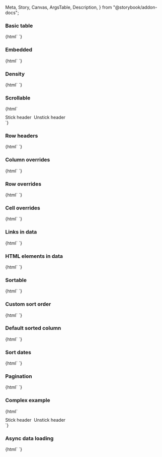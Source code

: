   Meta,
  Story,
  Canvas,
  ArgsTable,
  Description,
} from "@storybook/addon-docs";

<Meta title="Web Components/Data table" component="ic-data-table" />

<Description markdown={readme} />

### Basic table

<Canvas>
  <Story name="Basic table">
    {html` <script>
        dataTable = document.querySelector("ic-data-table");
        dataTable.columns = [
          {
            key: "firstName",
            title: "First name",
            dataType: "string",
          },
          {
            key: "lastName",
            title: "Last name",
            dataType: "string",
          },
          {
            key: "age",
            title: "Age",
            dataType: "number",
          },
          {
            key: "jobTitle",
            title: "Job title",
            dataType: "string",
          },
          {
            key: "address",
            title: "Address",
            dataType: "address",
          },
        ];
        dataTable.data = [
          {
            firstName: "Joe",
            lastName: "Bloggs",
            age: 30,
            jobTitle: "Developer",
            address: "1 Main Street, Town, County, Postcode",
          },
          {
            firstName: "Sarah",
            lastName: "Smith",
            age: 28,
            jobTitle: "Analyst",
            address: "2 Main Street, Town, Country, Postcode",
          },
          {
            firstName: "Mark",
            lastName: "Owens",
            age: 45,
            jobTitle: "Team Lead",
            address: "12 Key Street, Town, Country, Postcode",
          },
          {
            firstName: "Naomi",
            lastName: "Thomas",
            age: 32,
            jobTitle: "Developer",
            address: "8 Side Street, Town, Country, Postcode",
          },
          {
            firstName: "Luke",
            lastName: "Ashford",
            age: 18,
            jobTitle: "Junior Developer",
            address: "5 New Street, Town, Country, Postcode",
          },
        ];
      </script>
      <ic-unstable-data-table caption="basic table"></ic-unstable-data-table>`}
  </Story>
</Canvas>

### Embedded

<Canvas>
  <Story name="Embedded">
    {html` <script>
        dataTable = document.querySelector("ic-data-table");
        dataTable.columns = [
          {
            key: "firstName",
            title: "First name",
            dataType: "string",
          },
          {
            key: "lastName",
            title: "Last name",
            dataType: "string",
          },
          {
            key: "age",
            title: "Age",
            dataType: "number",
          },
          {
            key: "jobTitle",
            title: "Job title",
            dataType: "string",
          },
          {
            key: "address",
            title: "Address",
            dataType: "address",
          },
        ];
        dataTable.data = [
          {
            firstName: "Joe",
            lastName: "Bloggs",
            age: 30,
            jobTitle: "Developer",
            address: "1 Main Street, Town, County, Postcode",
          },
          {
            firstName: "Sarah",
            lastName: "Smith",
            age: 28,
            jobTitle: "Analyst",
            address: "2 Main Street, Town, Country, Postcode",
          },
          {
            firstName: "Mark",
            lastName: "Owens",
            age: 45,
            jobTitle: "Team Lead",
            address: "12 Key Street, Town, Country, Postcode",
          },
          {
            firstName: "Naomi",
            lastName: "Thomas",
            age: 32,
            jobTitle: "Developer",
            address: "8 Side Street, Town, Country, Postcode",
          },
          {
            firstName: "Luke",
            lastName: "Ashford",
            age: 18,
            jobTitle: "Junior Developer",
            address: "5 New Street, Town, Country, Postcode",
          },
        ];
      </script>
      <ic-unstable-data-table caption="embedded table" embedded="true"></ic-unstable-data-table>`}
  </Story>
</Canvas>

### Density

<Canvas>
  <Story name="Density">
    {html` <script>
        dataTables = document.querySelectorAll("ic-data-table");
        dataTables.forEach((dataTable) => {
          dataTable.columns = [
            {
              key: "firstName",
              title: "First name",
              dataType: "string",
            },
            {
              key: "lastName",
              title: "Last name",
              dataType: "string",
            },
            {
              key: "age",
              title: "Age",
              dataType: "number",
            },
            {
              key: "jobTitle",
              title: "Job title",
              dataType: "string",
            },
            {
              key: "address",
              title: "Address",
              dataType: "address",
            },
          ];
          dataTable.data = [
            {
              firstName: "Joe",
              lastName: "Bloggs",
              age: 30,
              jobTitle: "Developer",
              address: "1 Main Street, Town, County, Postcode",
            },
            {
              firstName: "Sarah",
              lastName: "Smith",
              age: 28,
              jobTitle: "Analyst",
              address: "2 Main Street, Town, Country, Postcode",
            },
            {
              firstName: "Mark",
              lastName: "Owens",
              age: 45,
              jobTitle: "Team Lead",
              address: "12 Key Street, Town, Country, Postcode",
            },
            {
              firstName: "Naomi",
              lastName: "Thomas",
              age: 32,
              jobTitle: "Developer",
              address: "8 Side Street, Town, Country, Postcode",
            },
            {
              firstName: "Luke",
              lastName: "Ashford",
              age: 18,
              jobTitle: "Junior Developer",
              address: "5 New Street, Town, Country, Postcode",
            },
          ];
        });
      </script>
      <ic-unstable-data-table caption="Dense" density="dense"></ic-unstable-data-table>
      <ic-unstable-data-table caption="Spacious" density="spacious"></ic-unstable-data-table>`}
  </Story>
</Canvas>

### Scrollable

<Canvas>
  <Story name="Scrollable">
    {html` <script>
        dataTable = document.querySelector("ic-data-table");
        dataTable.columns = [
          {
            key: "employeeNumber",
            title: "Employee number",
            dataType: "number",
            columnAlignment: { horizontal: "left" },
          },
          {
            key: "name",
            title: "Name",
            dataType: "string",
          },
          {
            key: "age",
            title: "Age",
            dataType: "number",
          },
          {
            key: "jobTitle",
            title: "Job title",
            dataType: "string",
          },
          {
            key: "address",
            title: "Address",
            dataType: "address",
          },
        ];
        dataTable.data = [
          {
            employeeNumber: 1,
            name: "Joe Bloggs",
            age: 30,
            jobTitle: "Developer",
            address: "1 Main Street, Town, County, Postcode",
          },
          {
            employeeNumber: 2,
            name: "Sarah Jones",
            age: 28,
            jobTitle: "Developer",
            address: "2 Main Street, Town, Country, Postcode",
          },
          {
            employeeNumber: 3,
            name: "Mark Owens",
            age: 45,
            jobTitle: "Team Lead",
            address: "12 Key Street, Town, County, Postcode",
          },
          {
            employeeNumber: 4,
            name: "Naomi Thomas",
            age: 32,
            jobTitle: "Developer",
            address: "8 Side Street, Town, Country, Postcode",
          },
          {
            employeeNumber: 5,
            name: "Luke Ashford",
            age: 18,
            jobTitle: "Junior Developer",
            address: "5 New Street, Town, Country, Postcode",
          },
          {
            employeeNumber: 6,
            name: "Dave Smith",
            age: 33,
            jobTitle: "Analyst",
            address: "4 Extra Street, Town, County, Postcode",
          },
          {
            employeeNumber: 7,
            name: "Amy Fox",
            age: 27,
            jobTitle: "Analyst",
            address: "3 Main Street, Town, Country, Postcode",
          },
          {
            employeeNumber: 8,
            name: "Mary Cooper",
            age: 31,
            jobTitle: "Developer",
            address: "8 Main Street, Town, County, Postcode",
          },
          {
            employeeNumber: 9,
            name: "Alice Cole",
            age: 38,
            jobTitle: "Team Lead",
            address: "10 High Street, Town, Country, Postcode",
          },
          {
            employeeNumber: 10,
            name: "Ben Fields",
            age: 40,
            jobTitle: "Team Lead",
            address: "14 High Street, Town, Country, Postcode",
          },
          {
            employeeNumber: 11,
            name: "Pete Norton",
            age: 32,
            jobTitle: "Analyst",
            address: "6 Key Street, Town, County, Postcode",
          },
          {
            employeeNumber: 12,
            name: "Ashley Langford",
            age: 29,
            jobTitle: "Developer",
            address: "7 Long Street, Town, Country, Postcode",
          },
          {
            employeeNumber: 13,
            name: "Michael Hall",
            age: 35,
            jobTitle: "Team Lead",
            address: "5 Long Street, Town, County, Postcode",
          },
          {
            employeeNumber: 14,
            name: "David Frank",
            age: 28,
            jobTitle: "Developer",
            address: "3 Side Street, Town, Country, Postcode",
          },
          {
            employeeNumber: 15,
            name: "Mary Lincoln",
            age: 23,
            jobTitle: "Developer",
            address: "10 Main Street, Town, Country, Postcode",
          },
          {
            employeeNumber: 16,
            name: "Will Barns",
            age: 36,
            jobTitle: "Analyst",
            address: "1 New Street, Town, County, Postcode",
          },
          {
            employeeNumber: 17,
            name: "Elizabeth Long",
            age: 43,
            jobTitle: "Analyst",
            address: "9 Short Street, Town, Country, Postcode",
          },
          {
            employeeNumber: 18,
            name: "Keith Jones",
            age: 37,
            jobTitle: "Developer",
            address: "11 Main Street, Town, County, Postcode",
          },
          {
            employeeNumber: 19,
            name: "Olivia Brown",
            age: 19,
            jobTitle: "Trainee Analyst",
            address: "4 Side Street, Town, Country, Postcode",
          },
          {
            employeeNumber: 20,
            name: "Tim Green",
            age: 50,
            jobTitle: "Developer",
            address: "2 Long Street, Town, Country, Postcode",
          },
        ];
        function toggleStickyHeader(boolean) {
          dataTable.setAttribute("sticky-column-headers", boolean);
        }
      </script>
      <ic-unstable-data-table
        caption="scrollable table"
        embedded="true"
        style="height: 366px;"
      ></ic-unstable-data-table>
      <div style="display:flex;padding-top:10px;gap:8px;">
        <ic-button onclick="toggleStickyHeader(true)">Stick header</ic-button>
        <ic-button onclick="toggleStickyHeader(false)"
          >Unstick header</ic-button
        >
      </div>`}
  </Story>
</Canvas>

### Row headers

<Canvas>
  <Story name="Row headers">{html`<script>
      dataTable = document.querySelector("ic-data-table");
      dataTable.columns = [
        {
          key: "header",
          title: "Job type",
          dataType: "string",
        },
        {
          key: "firstName",
          title: "First name",
          dataType: "string",
        },
        {
          key: "lastName",
          title: "Last name",
          dataType: "string",
        },
        {
          key: "age",
          title: "Age",
          dataType: "number",
        },
        {
          key: "jobTitle",
          title: "Job title",
          dataType: "string",
        },
        {
          key: "address",
          title: "Address",
          dataType: "address",
        },
      ];
      dataTable.data = [
        {
          header: { title: "Employee" },
          firstName: "Joe",
          lastName: "Bloggs",
          age: 30,
          jobTitle: "Developer",
          address: "1 Main Street, Town, County, Postcode",
        },
        {
          header: { title: "Employee" },
          firstName: "Sarah",
          lastName: "Smith",
          age: 28,
          jobTitle: "Analyst",
          address: "2 Main Street, Town, Country, Postcode",
        },
        {
          header: { title: "Manager" },
          firstName: "Mark",
          lastName: "Owens",
          age: 45,
          jobTitle: "Team Lead",
          address: "12 Key Street, Town, Country, Postcode",
        },
        {
          header: { title: "Employee" },
          firstName: "Naomi",
          lastName: "Thomas",
          age: 32,
          jobTitle: "Developer",
          address: "8 Side Street, Town, Country, Postcode",
        },
        {
          header: { title: "Apprentice" },
          firstName: "Luke",
          lastName: "Ashford",
          age: 18,
          jobTitle: "Junior Developer",
          address: "5 New Street, Town, Country, Postcode",
        },
      ];
    </script>
    <ic-unstable-data-table caption="table with row headers"></ic-unstable-data-table>`}</Story>
</Canvas>

### Column overrides

<Canvas>
  <Story name="Column overrides">
    {html` <script>
        dataTable = document.querySelector("ic-data-table");
        dataTable.columns = [
          {
            key: "firstName",
            title: "First name",
            dataType: "string",
          },
          {
            key: "lastName",
            title: "Last name",
            dataType: "string",
          },
          {
            key: "age",
            title: "Age",
            dataType: "number",
            columnAlignment: { horizontal: "center", vertical: "middle" },
          },
          {
            key: "jobTitle",
            title: "Job title",
            dataType: "string",
            emphasis: "high",
          },
          {
            key: "address",
            title: "Address",
            dataType: "address",
          },
        ];
        dataTable.data = [
          {
            firstName: "Joe",
            lastName: "Bloggs",
            age: 30,
            jobTitle: "Developer",
            address: "1 Main Street, Town, County, Postcode",
          },
          {
            firstName: "Sarah",
            lastName: "Smith",
            age: 28,
            jobTitle: "Analyst",
            address: "2 Main Street, Town, Country, Postcode",
          },
          {
            firstName: "Mark",
            lastName: "Owens",
            age: 45,
            jobTitle: "Team Lead",
            address: "12 Key Street, Town, Country, Postcode",
          },
          {
            firstName: "Naomi",
            lastName: "Thomas",
            age: 32,
            jobTitle: "Developer",
            address: "8 Side Street, Town, Country, Postcode",
          },
          {
            firstName: "Luke",
            lastName: "Ashford",
            age: 18,
            jobTitle: "Junior Developer",
            address: "5 New Street, Town, Country, Postcode",
          },
        ];
      </script>
      <ic-unstable-data-table caption="table with column overrides"></ic-unstable-data-table>`}
  </Story>
</Canvas>

### Row overrides

<Canvas>
  <Story name="Row overrides">{html`<script>
      dataTable = document.querySelector("ic-data-table");
      dataTable.columns = [
        {
          key: "header",
          title: "Job type",
          dataType: "string",
        },
        {
          key: "firstName",
          title: "First name",
          dataType: "string",
        },
        {
          key: "lastName",
          title: "Last name",
          dataType: "string",
        },
        {
          key: "age",
          title: "Age",
          dataType: "number",
        },
        {
          key: "jobTitle",
          title: "Job title",
          dataType: "string",
        },
        {
          key: "address",
          title: "Address",
          dataType: "address",
        },
      ];
      dataTable.data = [
        {
          header: { title: "Employee" },
          firstName: "Joe",
          lastName: "Bloggs",
          age: 30,
          jobTitle: "Developer",
          address: "1 Main Street, Town, County, Postcode",
        },
        {
          header: { title: "Employee" },
          firstName: "Sarah",
          lastName: "Smith",
          age: 28,
          jobTitle: "Analyst",
          address: "2 Main Street, Town, Country, Postcode",
        },
        {
          header: {
            title: "Manager",
            rowAlignment: "middle",
            emphasis: "high",
          },
          firstName: "Mark",
          lastName: "Owens",
          age: 45,
          jobTitle: "Team Lead",
          address: "12 Key Street, Town, Country, Postcode",
        },
        {
          header: { title: "Employee" },
          firstName: "Naomi",
          lastName: "Thomas",
          age: 32,
          jobTitle: "Developer",
          address: "8 Side Street, Town, Country, Postcode",
        },
        {
          header: {
            title: "Apprentice",
            rowAlignment: "middle",
            emphasis: "low",
          },
          firstName: "Luke",
          lastName: "Ashford",
          age: 18,
          jobTitle: "Junior Developer",
          address: "5 New Street, Town, Country, Postcode",
        },
      ];
    </script>
    <ic-unstable-data-table caption="table with row overrides"></ic-unstable-data-table>`}</Story>
</Canvas>

### Cell overrides

<Canvas>
  <Story name="Cell overrides">
    {html` <script>
        dataTable = document.querySelector("ic-data-table");
        dataTable.columns = [
          {
            key: "firstName",
            title: "First name",
            dataType: "string",
          },
          {
            key: "lastName",
            title: "Last name",
            dataType: "string",
          },
          {
            key: "age",
            title: "Age",
            dataType: "number",
          },
          {
            key: "jobTitle",
            title: "Job title",
            dataType: "string",
          },
          {
            key: "address",
            title: "Address",
            dataType: "address",
          },
        ];
        dataTable.data = [
          {
            firstName: {
              data: "Joe",
              cellAlignment: { horizontal: "center", vertical: "middle" },
              emphasis: "high",
            },
            lastName: "Bloggs",
            age: 30,
            jobTitle: "Developer",
            address: "1 Main Street, Town, County, Postcode",
          },
          {
            firstName: "Sarah",
            lastName: {
              data: "Smith",
              cellAlignment: { horizontal: "center", vertical: "middle" },
              emphasis: "high",
            },
            age: 28,
            jobTitle: "Analyst",
            address: "2 Main Street, Town, Country, Postcode",
          },
          {
            firstName: "Mark",
            lastName: "Owens",
            age: {
              data: 45,
              cellAlignment: { horizontal: "center", vertical: "middle" },
              emphasis: "high",
            },
            jobTitle: "Team Lead",
            address: "12 Key Street, Town, Country, Postcode",
          },
          {
            firstName: "Naomi",
            lastName: "Thomas",
            age: 32,
            jobTitle: {
              data: "Developer",
              cellAlignment: { horizontal: "center", vertical: "middle" },
              emphasis: "high",
            },
            address: "8 Side Street, Town, Country, Postcode",
          },
          {
            firstName: "Luke",
            lastName: "Ashford",
            age: 18,
            jobTitle: "Junior Developer",
            address: {
              data: "5 New Street, Town, Country, Postcode",
              cellAlignment: { horizontal: "center", vertical: "middle" },
              emphasis: "high",
            },
          },
        ];
      </script>
      <ic-unstable-data-table caption="table with cell overrides"></ic-unstable-data-table>`}
  </Story>
</Canvas>

### Links in data

<Canvas>
  <Story name="Links in data">
    {html` <script>
        dataTable = document.querySelector("ic-data-table");
        dataTable.columns = [
          {
            key: "firstName",
            title: "First name",
            dataType: "string",
          },
          {
            key: "lastName",
            title: "Last name",
            dataType: "string",
          },
          {
            key: "age",
            title: "Age",
            dataType: "number",
          },
          {
            key: "jobTitle",
            title: "Job title",
            dataType: "string",
          },
          {
            key: "address",
            title: "Address",
            dataType: "address",
          },
        ];
        dataTable.data = [
          {
            firstName: "Joe",
            lastName: "Bloggs",
            age: 30,
            jobTitle: {
              data: "Developer",
              href: "https://en.wikipedia.org/wiki/Software_development#Software_developer",
            },
            address: "1 Main Street, Town, County, Postcode",
          },
          {
            firstName: "Sarah",
            lastName: "Smith",
            age: 28,
            jobTitle: {
              data: "Analyst",
              href: "https://en.wikipedia.org/wiki/Business_analyst",
            },
            address: "2 Main Street, Town, Country, Postcode",
          },
          {
            firstName: "Mark",
            lastName: "Owen",
            age: 45,
            jobTitle: {
              data: "Team Lead",
              href: "https://en.wikipedia.org/wiki/Management",
            },
            address: "12 Key Street, Town, Country, Postcode",
          },
          {
            firstName: "Naomi",
            lastName: "Thomas",
            age: 32,
            jobTitle: {
              data: "Developer",
              href: "https://en.wikipedia.org/wiki/Software_development#Software_developer",
            },
            address: "8 Side Street, Town, Country, Postcode",
          },
          {
            firstName: "Luke",
            lastName: "Ashford",
            age: 18,
            jobTitle: {
              data: "Developer",
              href: "https://en.wikipedia.org/wiki/Software_development#Software_developer",
            },
            address: "5 New Street, Town, Country, Postcode",
          },
        ];
      </script>
      <ic-unstable-data-table caption="table with links in data"></ic-unstable-data-table>`}
  </Story>
</Canvas>

### HTML elements in data

<Canvas>
  <Story name="HTML elements in data">
    {html` <script>
        dataTable = document.querySelector("ic-data-table");
        dataTable.columns = [
          {
            key: "firstName",
            title: "First name",
            dataType: "string",
          },
          {
            key: "lastName",
            title: "Last name",
            dataType: "string",
          },
          {
            key: "age",
            title: "Age",
            dataType: "number",
          },
          {
            key: "jobTitle",
            title: "Job title",
            dataType: "string",
          },
          {
            key: "address",
            title: "Address",
            dataType: "address",
          },
          {
            key: "actions",
            title: "Actions",
            dataType: "element",
            columnAlignment: { horizontal: "center" },
          },
        ];
        dataTable.data = [
          {
            firstName: "Joe",
            lastName: "Bloggs",
            age: 30,
            jobTitle: "Developer",
            address: "1 Main Street, Town, County, Postcode",
            actions: \`<ic-button variant='destructive' onClick='this.closest("tr").remove()'>Delete</ic-button>\`,
          },
          {
            firstName: "Sarah",
            lastName: "Smith",
            age: 28,
            jobTitle: "Developer",
            address: "2 Main Street, Town, Country, Postcode",
            actions: \`<ic-button variant='destructive' onClick='this.closest("tr").remove()'>Delete</ic-button>\`,
          },
          {
            firstName: "Mark",
            lastName: "Owens",
            age: 45,
            jobTitle: "Team Lead",
            address: "12 Key Street, Town, Country, Postcode",
            actions: \`<ic-button variant='destructive' onClick='this.closest("tr").remove()'>Delete</ic-button>\`,
          },
          {
            firstName: "Naomit",
            lastName: "Thomas",
            age: 32,
            jobTitle: "Developer",
            address: "8 Side Street, Town, Country, Postcode",
            actions: \`<ic-button variant='destructive' onClick='this.closest("tr").remove()'>Delete</ic-button>\`,
          },
          {
            firstName: "Luke",
            lastName: "Ashford",
            age: 18,
            jobTitle: "Junior Developer",
            address: "5 New Street, Town, Country, Postcode",
            actions: \`<ic-button variant='destructive' onClick='this.closest("tr").remove()'>Delete</ic-button>\`,
          },
        ];
      </script>
      <ic-unstable-data-table
        caption="table with HTML elements in data"
      ></ic-unstable-data-table>`}
  </Story>
</Canvas>

### Sortable

<Canvas>
  <Story name="Sortable">
    {html` <script>
        dataTable = document.querySelector("ic-data-table");
        dataTable.columns = [
          {
            key: "firstName",
            title: "First name",
            dataType: "string",
          },
          {
            key: "lastName",
            title: "Last name",
            dataType: "string",
          },
          {
            key: "age",
            title: "Age",
            dataType: "number",
          },
          {
            key: "jobTitle",
            title: "Job title",
            dataType: "string",
          },
          {
            key: "address",
            title: "Address",
            dataType: "address",
          },
        ];
        dataTable.data = [
          {
            firstName: "Joe",
            lastName: "Bloggs",
            age: 30,
            jobTitle: "Developer",
            address: "1 Main Street, Town, County, Postcode",
          },
          {
            firstName: "Sarah",
            lastName: "Smith",
            age: 28,
            jobTitle: "Analyst",
            address: "2 Main Street, Town, Country, Postcode",
          },
          {
            firstName: "Mark",
            lastName: "Owens",
            age: 45,
            jobTitle: "Team Lead",
            address: "12 Key Street, Town, Country, Postcode",
          },
          {
            firstName: "Naomi",
            lastName: "Thomas",
            age: 32,
            jobTitle: "Developer",
            address: "8 Side Street, Town, Country, Postcode",
          },
          {
            firstName: "Luke",
            lastName: "Ashford",
            age: 18,
            jobTitle: "Junior Developer",
            address: "5 New Street, Town, Country, Postcode",
          },
        ];
      </script>
      <ic-unstable-data-table caption="sortable table" sortable="true"></ic-unstable-data-table>`}
  </Story>
</Canvas>

### Custom sort order

<Canvas>
  <Story name="Custom sort order">
    {html` <script>
        dataTable = document.querySelector("ic-data-table");
        dataTable.columns = [
          {
            key: "firstName",
            title: "First name",
            dataType: "string",
          },
          {
            key: "lastName",
            title: "Last name",
            dataType: "string",
          },
          {
            key: "age",
            title: "Age",
            dataType: "number",
          },
          {
            key: "jobTitle",
            title: "Job title",
            dataType: "string",
          },
          {
            key: "address",
            title: "Address",
            dataType: "address",
          },
        ];
        dataTable.data = [
          {
            firstName: "Joe",
            lastName: "Bloggs",
            age: 30,
            jobTitle: "Developer",
            address: "1 Main Street, Town, County, Postcode",
          },
          {
            firstName: "Sarah",
            lastName: "Smith",
            age: 28,
            jobTitle: "Analyst",
            address: "2 Main Street, Town, Country, Postcode",
          },
          {
            firstName: "Mark",
            lastName: "Owens",
            age: 45,
            jobTitle: "Team Lead",
            address: "12 Key Street, Town, Country, Postcode",
          },
          {
            firstName: "Naomi",
            lastName: "Thomas",
            age: 32,
            jobTitle: "Developer",
            address: "8 Side Street, Town, Country, Postcode",
          },
          {
            firstName: "Luke",
            lastName: "Ashford",
            age: 18,
            jobTitle: "Junior Developer",
            address: "5 New Street, Town, Country, Postcode",
          },
        ];
        dataTable.sortOptions = {
          sortOrders: ["unsorted", "descending", "ascending"],
        };
      </script>
      <ic-unstable-data-table
        caption="sortable table with custom sort order"
        sortable="true"
      ></ic-unstable-data-table>`}
  </Story>
</Canvas>

### Default sorted column

<Canvas>
  <Story name="Default sorted column">
    {html` <script>
        dataTable = document.querySelector("ic-data-table");
        dataTable.columns = [
          {
            key: "firstName",
            title: "First name",
            dataType: "string",
          },
          {
            key: "lastName",
            title: "Last name",
            dataType: "string",
          },
          {
            key: "age",
            title: "Age",
            dataType: "number",
          },
          {
            key: "jobTitle",
            title: "Job title",
            dataType: "string",
          },
          {
            key: "address",
            title: "Address",
            dataType: "address",
          },
        ];
        dataTable.data = [
          {
            firstName: "Joe",
            lastName: "Bloggs",
            age: 30,
            jobTitle: "Developer",
            address: "1 Main Street, Town, County, Postcode",
          },
          {
            firstName: "Sarah",
            lastName: "Smith",
            age: 28,
            jobTitle: "Analyst",
            address: "2 Main Street, Town, Country, Postcode",
          },
          {
            firstName: "Mark",
            lastName: "Owens",
            age: 45,
            jobTitle: "Team Lead",
            address: "12 Key Street, Town, Country, Postcode",
          },
          {
            firstName: "Naomi",
            lastName: "Thomas",
            age: 32,
            jobTitle: "Developer",
            address: "8 Side Street, Town, Country, Postcode",
          },
          {
            firstName: "Luke",
            lastName: "Ashford",
            age: 18,
            jobTitle: "Junior Developer",
            address: "5 New Street, Town, Country, Postcode",
          },
        ];
        dataTable.sortOptions = {
          sortOrders: ["descending", "unsorted", "ascending"],
          defaultColumn: "age",
        };
      </script>
      <ic-unstable-data-table
        caption="sortable table with default sort"
        sortable="true"
      ></ic-unstable-data-table>`}
  </Story>
</Canvas>

### Sort dates

<Canvas>
  <Story name="Sort dates" parameters={{ loki: { skip: true } }}>
    {html` <script>
        dataTable = document.querySelector("ic-data-table");
        DATE = new Date("2004-03-27");
        DATE_STRING = new Date("2007-01-01").toLocaleDateString();
        dataTable.columns = [
          {
            key: "firstName",
            title: "First name",
            dataType: "string",
          },
          {
            key: "lastName",
            title: "Last name",
            dataType: "string",
          },
          {
            key: "age",
            title: "Age",
            dataType: "number",
          },
          {
            key: "jobTitle",
            title: "Job title",
            dataType: "string",
          },
          {
            key: "address",
            title: "Address",
            dataType: "address",
          },
          {
            key: "birthday",
            title: "Birthday",
            dataType: "date",
          },
        ];
        dataTable.data = [
          {
            firstName: "Joe",
            lastName: "Bloggs",
            age: 30,
            jobTitle: "Developer",
            address: "1 Main Street, Town, County, Postcode",
            birthday: "12-11-2000",
          },
          {
            firstName: "Sarah",
            lastName: "Smith",
            age: 28,
            jobTitle: "Analyst",
            address: "2 Main Street, Town, Country, Postcode",
            birthday: "12-11-2001",
          },
          {
            firstName: "Mark",
            lastName: "Owens",
            age: 45,
            jobTitle: "Team Lead",
            address: "12 Key Street, Town, Country, Postcode",
            birthday: "1212-11-13",
          },
          {
            firstName: "Naomi",
            lastName: "Thomas",
            age: 32,
            jobTitle: "Developer",
            address: "8 Side Street, Town, Country, Postcode",
            birthday: DATE,
          },
          {
            firstName: "Luke",
            lastName: "Ashford",
            age: 18,
            jobTitle: "Junior Developer",
            address: "5 New Street, Town, Country, Postcode",
            birthday: DATE_STRING,
          },
        ];
      </script>
      <ic-unstable-data-table caption="dates in table" sortable="true"></ic-unstable-data-table>`}
  </Story>
</Canvas>

### Pagination

<Canvas>
  <Story name="Pagination">
    {html` <script>
        dataTable = document.querySelector("ic-data-table");
        dataTable.columns = [
          {
            key: "employeeNumber",
            title: "Employee number",
            dataType: "number",
            columnAlignment: { horizontal: "left" },
          },
          {
            key: "name",
            title: "Name",
            dataType: "string",
          },
          {
            key: "age",
            title: "Age",
            dataType: "number",
          },
          {
            key: "jobTitle",
            title: "Job title",
            dataType: "string",
          },
          {
            key: "address",
            title: "Address",
            dataType: "address",
          },
        ];
        dataTable.data = [
          {
            employeeNumber: 1,
            name: "Joe Bloggs",
            age: 30,
            jobTitle: "Developer",
            address: "1 Main Street, Town, County, Postcode",
          },
          {
            employeeNumber: 2,
            name: "Sarah Jones",
            age: 28,
            jobTitle: "Developer",
            address: "2 Main Street, Town, Country, Postcode",
          },
          {
            employeeNumber: 3,
            name: "Mark Owens",
            age: 45,
            jobTitle: "Team Lead",
            address: "12 Key Street, Town, County, Postcode",
          },
          {
            employeeNumber: 4,
            name: "Naomi Thomas",
            age: 32,
            jobTitle: "Developer",
            address: "8 Side Street, Town, Country, Postcode",
          },
          {
            employeeNumber: 5,
            name: "Luke Ashford",
            age: 18,
            jobTitle: "Junior Developer",
            address: "5 New Street, Town, Country, Postcode",
          },
          {
            employeeNumber: 6,
            name: "Dave Smith",
            age: 33,
            jobTitle: "Analyst",
            address: "4 Extra Street, Town, County, Postcode",
          },
          {
            employeeNumber: 7,
            name: "Amy Fox",
            age: 27,
            jobTitle: "Analyst",
            address: "3 Main Street, Town, Country, Postcode",
          },
          {
            employeeNumber: 8,
            name: "Mary Cooper",
            age: 31,
            jobTitle: "Developer",
            address: "8 Main Street, Town, County, Postcode",
          },
          {
            employeeNumber: 9,
            name: "Alice Cole",
            age: 38,
            jobTitle: "Team Lead",
            address: "10 High Street, Town, Country, Postcode",
          },
          {
            employeeNumber: 10,
            name: "Ben Fields",
            age: 40,
            jobTitle: "Team Lead",
            address: "14 High Street, Town, Country, Postcode",
          },
          {
            employeeNumber: 11,
            name: "Pete Norton",
            age: 32,
            jobTitle: "Analyst",
            address: "6 Key Street, Town, County, Postcode",
          },
          {
            employeeNumber: 12,
            name: "Ashley Langford",
            age: 29,
            jobTitle: "Developer",
            address: "7 Long Street, Town, Country, Postcode",
          },
          {
            employeeNumber: 13,
            name: "Michael Hall",
            age: 35,
            jobTitle: "Team Lead",
            address: "5 Long Street, Town, County, Postcode",
          },
          {
            employeeNumber: 14,
            name: "David Frank",
            age: 28,
            jobTitle: "Developer",
            address: "3 Side Street, Town, Country, Postcode",
          },
          {
            employeeNumber: 15,
            name: "Mary Lincoln",
            age: 23,
            jobTitle: "Developer",
            address: "10 Main Street, Town, Country, Postcode",
          },
          {
            employeeNumber: 16,
            name: "Will Barns",
            age: 36,
            jobTitle: "Analyst",
            address: "1 New Street, Town, County, Postcode",
          },
          {
            employeeNumber: 17,
            name: "Elizabeth Long",
            age: 43,
            jobTitle: "Analyst",
            address: "9 Short Street, Town, Country, Postcode",
          },
          {
            employeeNumber: 18,
            name: "Keith Jones",
            age: 37,
            jobTitle: "Developer",
            address: "11 Main Street, Town, County, Postcode",
          },
          {
            employeeNumber: 19,
            name: "Olivia Brown",
            age: 19,
            jobTitle: "Trainee Analyst",
            address: "4 Side Street, Town, Country, Postcode",
          },
          {
            employeeNumber: 20,
            name: "Tim Green",
            age: 50,
            jobTitle: "Developer",
            address: "2 Long Street, Town, Country, Postcode",
          },
        ];
        dataTable.paginationOptions = {
          itemsPerPage: [
            { label: "5", value: "5" },
            { label: "10", value: "10" },
            { label: "15", value: "15" },
          ],
          itemsPerPageControl: true,
          goToPageControl: true,
        };
      </script>
      <ic-unstable-data-table
        caption="table with pagination"
        show-pagination="true"
      ></ic-unstable-data-table>`}
  </Story>
</Canvas>

### Complex example

<Canvas>
  <Story name="Complex example">
    {html` <script>
        dataTable = document.querySelector("ic-data-table");
        dataTable.columns = [
          {
            key: "employeeNumber",
            title: "Employee number",
            dataType: "number",
            columnAlignment: { horizontal: "left" },
          },
          {
            key: "name",
            title: "Name",
            dataType: "string",
          },
          {
            key: "age",
            title: "Age",
            dataType: "number",
          },
          {
            key: "jobTitle",
            title: "Job title",
            dataType: "string",
          },
          {
            key: "address",
            title: "Address",
            dataType: "address",
          },
        ];
        dataTable.data = [
          {
            employeeNumber: 1,
            name: "Joe Bloggs",
            age: 30,
            jobTitle: "Developer",
            address: "1 Main Street, Town, County, Postcode",
          },
          {
            employeeNumber: 2,
            name: "Sarah Jones",
            age: 28,
            jobTitle: "Developer",
            address: "2 Main Street, Town, Country, Postcode",
          },
          {
            employeeNumber: 3,
            name: "Mark Owens",
            age: 45,
            jobTitle: "Team Lead",
            address: "12 Key Street, Town, County, Postcode",
          },
          {
            employeeNumber: 4,
            name: "Naomi Thomas",
            age: 32,
            jobTitle: "Developer",
            address: "8 Side Street, Town, Country, Postcode",
          },
          {
            employeeNumber: 5,
            name: "Luke Ashford",
            age: 18,
            jobTitle: "Junior Developer",
            address: "5 New Street, Town, Country, Postcode",
          },
          {
            employeeNumber: 6,
            name: "Dave Smith",
            age: 33,
            jobTitle: "Analyst",
            address: "4 Extra Street, Town, County, Postcode",
          },
          {
            employeeNumber: 7,
            name: "Amy Fox",
            age: 27,
            jobTitle: "Analyst",
            address: "3 Main Street, Town, Country, Postcode",
          },
          {
            employeeNumber: 8,
            name: "Mary Cooper",
            age: 31,
            jobTitle: "Developer",
            address: "8 Main Street, Town, County, Postcode",
          },
          {
            employeeNumber: 9,
            name: "Alice Cole",
            age: 38,
            jobTitle: "Team Lead",
            address: "10 High Street, Town, Country, Postcode",
          },
          {
            employeeNumber: 10,
            name: "Ben Fields",
            age: 40,
            jobTitle: "Team Lead",
            address: "14 High Street, Town, Country, Postcode",
          },
          {
            employeeNumber: 11,
            name: "Pete Norton",
            age: 32,
            jobTitle: "Analyst",
            address: "6 Key Street, Town, County, Postcode",
          },
          {
            employeeNumber: 12,
            name: "Ashley Langford",
            age: 29,
            jobTitle: "Developer",
            address: "7 Long Street, Town, Country, Postcode",
          },
          {
            employeeNumber: 13,
            name: "Michael Hall",
            age: 35,
            jobTitle: "Team Lead",
            address: "5 Long Street, Town, County, Postcode",
          },
          {
            employeeNumber: 14,
            name: "David Frank",
            age: 28,
            jobTitle: "Developer",
            address: "3 Side Street, Town, Country, Postcode",
          },
          {
            employeeNumber: 15,
            name: "Mary Lincoln",
            age: 23,
            jobTitle: "Developer",
            address: "10 Main Street, Town, Country, Postcode",
          },
          {
            employeeNumber: 16,
            name: "Will Barns",
            age: 36,
            jobTitle: "Analyst",
            address: "1 New Street, Town, County, Postcode",
          },
          {
            employeeNumber: 17,
            name: "Elizabeth Long",
            age: 43,
            jobTitle: "Analyst",
            address: "9 Short Street, Town, Country, Postcode",
          },
          {
            employeeNumber: 18,
            name: "Keith Jones",
            age: 37,
            jobTitle: "Developer",
            address: "11 Main Street, Town, County, Postcode",
          },
          {
            employeeNumber: 19,
            name: "Olivia Brown",
            age: 19,
            jobTitle: "Trainee Analyst",
            address: "4 Side Street, Town, Country, Postcode",
          },
          {
            employeeNumber: 20,
            name: "Tim Green",
            age: 50,
            jobTitle: "Developer",
            address: "2 Long Street, Town, Country, Postcode",
          },
          {
            employeeNumber: 21,
            name: "Christopher Stafford",
            age: 21,
            jobTitle: "Developer",
            address: "1 Long Street, Town, County, Postcode",
          },
          {
            employeeNumber: 22,
            name: "Susan Kahn",
            age: 23,
            jobTitle: "Analyst",
            address: "3 Long Street, Town, Country, Postcode",
          },
          {
            employeeNumber: 23,
            name: "Nicolas Meadows",
            age: 39,
            jobTitle: "Analyst",
            address: "4 Long Street, Town, County, Postcode",
          },
          {
            employeeNumber: 24,
            name: "Victoria George",
            age: 45,
            jobTitle: "Developer",
            address: "6 Long Street, Town, Country, Postcode",
          },
          {
            employeeNumber: 25,
            name: "Calvin Leon",
            age: 49,
            jobTitle: "Team Lead",
            address: "8 Long Street, Town, Country, Postcode",
          },
          {
            employeeNumber: 26,
            name: "Jayden Shepherd",
            age: 48,
            jobTitle: "Analyst",
            address: "9 Long Street, Town, County, Postcode",
          },
          {
            employeeNumber: 27,
            name: "Judith Larson",
            age: 25,
            jobTitle: "Developer",
            address: "10 Long Street, Town, Country, Postcode",
          },
          {
            employeeNumber: 28,
            name: "Patrick Kemp",
            age: 30,
            jobTitle: "Developer",
            address: "11 Long Street, Town, County, Postcode",
          },
          {
            employeeNumber: 29,
            name: "Reagan Keller",
            age: 28,
            jobTitle: "Developer",
            address: "12 Long Street, Town, Country, Postcode",
          },
          {
            employeeNumber: 30,
            name: "Lily Omar",
            age: 40,
            jobTitle: "Team Lead",
            address: "13 Long Street, Town, Country, Postcode",
          },
          {
            employeeNumber: 31,
            name: "Gabrielle Cooper",
            age: 27,
            jobTitle: "Analyst",
            address: "14 Long Street, Town, County, Postcode",
          },
          {
            employeeNumber: 32,
            name: "Hugh Stewart",
            age: 29,
            jobTitle: "Developer",
            address: "15 Long Street, Town, Country, Postcode",
          },
          {
            employeeNumber: 33,
            name: "Cole Henson",
            age: 39,
            jobTitle: "Analyst",
            address: "16 Long Street, Town, County, Postcode",
          },
          {
            employeeNumber: 34,
            name: "Amanda O'Neill",
            age: 42,
            jobTitle: "Team Lead",
            address: "17 Long Street, Town, Country, Postcode",
          },
          {
            employeeNumber: 35,
            name: "Dustin Steele",
            age: 31,
            jobTitle: "Developer",
            address: "18 Long Street, Town, Country, Postcode",
          },
          {
            employeeNumber: 36,
            name: "Arabella Cross",
            age: 41,
            jobTitle: "Developer",
            address: "19 Long Street, Town, County, Postcode",
          },
          {
            employeeNumber: 37,
            name: "Krish Greene",
            age: 23,
            jobTitle: "Developer",
            address: "20 Long Street, Town, Country, Postcode",
          },
          {
            employeeNumber: 38,
            name: "Jerome Barr",
            age: 25,
            jobTitle: "Analyst",
            address: "21 Long Street, Town, County, Postcode",
          },
          {
            employeeNumber: 39,
            name: "Jacob Shepherd",
            age: 32,
            jobTitle: "Analyst",
            address: "22 Long Street, Town, Country, Postcode",
          },
          {
            employeeNumber: 40,
            name: "Liam Noon",
            age: 32,
            jobTitle: "Developer",
            address: "23 Long Street, Town, Country, Postcode",
          },
          {
            employeeNumber: 41,
            name: "Ralph Powers",
            age: 38,
            jobTitle: "Developer",
            address: "24 Long Street, Town, County, Postcode",
          },
          {
            employeeNumber: 42,
            name: "Lacey Proctor",
            age: 44,
            jobTitle: "Developer",
            address: "25 Long Street, Town, Country, Postcode",
          },
          {
            employeeNumber: 43,
            name: "Dustin Ware",
            age: 29,
            jobTitle: "Developer",
            address: "26 Long Street, Town, County, Postcode",
          },
          {
            employeeNumber: 44,
            name: "Brett Conway",
            age: 33,
            jobTitle: "Analyst",
            address: "27 Long Street, Town, Country, Postcode",
          },
          {
            employeeNumber: 45,
            name: "Pamela Cabrera",
            age: 43,
            jobTitle: "Developer",
            address: "28 Long Street, Town, Country, Postcode",
          },
          {
            employeeNumber: 46,
            name: "Rory Matthews",
            age: 37,
            jobTitle: "Developer",
            address: "29 Long Street, Town, County, Postcode",
          },
          {
            employeeNumber: 47,
            name: "Lucille Walker",
            age: 46,
            jobTitle: "Team Lead",
            address: "30 Long Street, Town, Country, Postcode",
          },
          {
            employeeNumber: 48,
            name: "Finley Kirk",
            age: 28,
            jobTitle: "Developer",
            address: "31 Long Street, Town, County, Postcode",
          },
          {
            employeeNumber: 49,
            name: "Micaela Kim",
            age: 22,
            jobTitle: "Analyst",
            address: "32 Long Street, Town, Country, Postcode",
          },
        ];
        function toggleStickyHeader(boolean) {
          dataTable.setAttribute("sticky-column-headers", boolean);
        }
      </script>
      <ic-unstable-data-table
        caption="complex example table"
        embedded="true"
        style="height: 366px;"
        show-pagination="true"
        sortable="true"
      ></ic-unstable-data-table>
      <div style="display:flex;padding-top:10px;gap:8px;">
        <ic-button onclick="toggleStickyHeader(true)">Stick header</ic-button>
        <ic-button onclick="toggleStickyHeader(false)"
          >Unstick header</ic-button
        >
      </div>`}
  </Story>
</Canvas>

### Async data loading

<Canvas>
  <Story name="Async data loading" parameters={{ loki: { skip: true } }}>
    {html` <script>
        dataTable = document.querySelector("ic-data-table");
        dataTable.columns = [
          {
            key: "firstName",
            title: "First name",
            dataType: "string",
          },
          {
            key: "lastName",
            title: "Last name",
            dataType: "string",
          },
          {
            key: "age",
            title: "Age",
            dataType: "number",
          },
          {
            key: "jobTitle",
            title: "Job title",
            dataType: "string",
          },
          {
            key: "address",
            title: "Address",
            dataType: "address",
          },
        ];
        setTimeout(() => {
          dataTable.data = [
            {
              firstName: "Joe",
              lastName: "Bloggs",
              age: 30,
              jobTitle: "Developer",
              address: "1 Main Street, Town, County, Postcode",
            },
            {
              firstName: "Sarah",
              lastName: "Smith",
              age: 28,
              jobTitle: "Analyst",
              address: "2 Main Street, Town, Country, Postcode",
            },
            {
              firstName: "Mark",
              lastName: "Owens",
              age: 45,
              jobTitle: "Team Lead",
              address: "12 Key Street, Town, Country, Postcode",
            },
            {
              firstName: "Naomi",
              lastName: "Thomas",
              age: 32,
              jobTitle: "Developer",
              address: "8 Side Street, Town, Country, Postcode",
            },
            {
              firstName: "Luke",
              lastName: "Ashford",
              age: 18,
              jobTitle: "Junior Developer",
              address: "5 New Street, Town, Country, Postcode",
            },
          ];
        }, 5000);
      </script>
      <ic-unstable-data-table caption="async table"></ic-unstable-data-table>`}
  </Story>
</Canvas>

